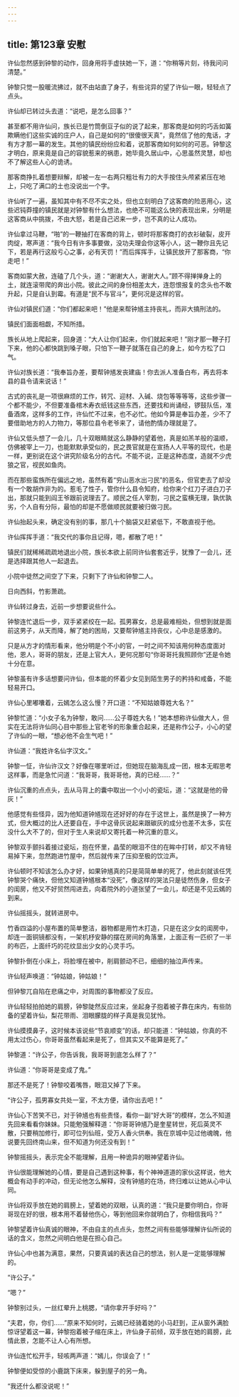 ```yaml
---
---
---
```

title: 第123章 安慰
---





许仙忽然感到钟黎的动作，回身用将手虚扶她一下，道：“你稍等片刻，待我问问清楚。”

钟黎只觉一股暖流拂过，就不由站直了身子，有些诧异的望了许仙一眼，轻轻点了点头。

许仙却已转过头去道：“说吧，是怎么回事？”

甚至都不用许仙问，族长已是竹筒倒豆子似的说了起来，那客商是如何的巧舌如簧欺瞒他们这些实诚的庄户人，自己是如何的“很傻很天真”，竟然信了他的鬼话，才有方才那一幕的发生。其他的镇民纷纷应和着，说那客商如何如何的可恶。钟黎这才明白，原来竟是自己的容貌惹来的祸患，她毕竟久居山中，心思虽然灵慧，却也不了解这些人心的诡诱。

那客商挣扎着想要辩解，却被一左一右两只粗壮有力的大手按住头颅紧紧压在地上，只吃了满口的土也没说出一个字。

许仙听了一遍，虽知其中有不尽不实之处，但也立刻明白了这客商的险恶用心，这些迟钝莽撞的镇民就是对钟黎有什么想法，也绝不可能这么快的表现出来，分明是这客商从中挑拨，不由大怒，若是自己迟来一步，岂不真的让人成功。

许仙拿过马鞭，“啪”的一鞭抽打在客商的背上，顿时将那客商打的衣衫破裂，皮开肉绽，寒声道：“我今日有许多事要做，没功夫理会你这等小人，这一鞭你且先记下，若是再行这般亏心之事，必有天罚！”而后挥挥手，让镇民放开了那客商，“你走吧！”

客商如蒙大赦，连磕了几个头，道：“谢谢大人，谢谢大人。”顾不得掸掸身上的土，就连滚带爬的奔出小院。彼此之间的身份相差太大，连怨恨报复的念头也不敢升起，只是自认到霉。有道是“民不与官斗”，更何况是这样的官。

许仙对镇民们道：“你们都起来吧！”他是来帮钟馗主持丧礼，而非大搞刑法的。

镇民们面面相觑，不知所措。

族长从地上爬起来，回身道：“大人让你们起来，你们就起来吧！”刚才那一鞭子打下来，他的心都快跳到嗓子眼，只怕下一鞭子就落在自己的身上，如今方松了口气。

许仙对族长道：“我奉旨办差，要帮钟馗发丧建庙！你去派人准备白布，再去将本县的县令请来说话！”

古式的丧礼是一项很麻烦的工作，转咒、迎材、入碱、烧包等等等等，这些步骤一个都不能少，不但要准备棺木寿衣纸钱这些东西，还要找和尚诵经，锣鼓队伍，准备酒席，这样多的工作，许仙忙不过来，也不必忙。他如今算是奉旨办差，少不了要借助地方的人力物力，等那位县令老爷来了，请他酌情办理就是了。

许仙又低头想了一会儿，几十双眼睛就这么静静的望着他，真是如羔羊般的温顺，仿佛被宰上一刀，也能默默承受似的，民之畏官就是在宣扬人人平等的现代，也是一样，更别说在这个讲究阶级名分的古代。不能不说，正是这种态度，造就不少虎狼之官，视民如鱼肉。

而在那些蛮族所在偏远之地，虽然有着“穷山恶水出刁民”的恶名，但官吏去了却没有一个敢胡作非为的。惹毛了性子，管你什么县令知府，给你来个红刀子进白刀子出，那就只能到阎王爷跟前说理去了。顺民之任人宰割，刁民之蛮横无理，孰优孰劣，个人自有分际，最怕的却是不愿做顺民就要被归做刁民。

许仙抬起头来，确定没有别的事，那几十个脑袋又赶紧低下，不敢直视于他。

许仙挥挥手道：“我交代的事你且记得，嗯，都散了吧！”

镇民们就稀稀疏疏地退出小院，族长本欲上前同许仙套套近乎，犹豫了一会儿，还是选择跟其他人一起退去。

小院中徒然之间空了下来，只剩下了许仙和钟黎二人。

日向西斜，竹影萧疏。

许仙转过身去，近前一步想要说些什么。

钟黎连忙退后一步，双手紧紧绞在一起。孤男寡女，总是最难相处，但想到就是面前这男子，从天而降，解了她的困局，又要帮钟馗主持丧仪，心中总是感激的。

只是从方才的情形看来，他分明是个不小的官，一时之间不知该用何种态度面对他，恩人，哥哥的朋友，还是上官大人，更何况那句“你哥哥托我照顾你”还是令她十分在意。

钟黎虽有许多话想要问许仙，但本能的怀着少女见到陌生男子的矜持和戒备，不能轻易开口。

许仙心里嘟囔着，云嫣怎么这么慢？开口道：“不知姑娘尊姓大名？”

钟黎忙道：“小女子名为钟黎，敢问……公子尊姓大名！”她本想称许仙做大人，但实在无法将许仙同心目中那些上官老爷的形象重合起来，还是称作公子，小心的望了许仙的一眼，“想必他不会生气吧！”

许仙道：“我姓许名仙字汉文。”

钟黎一怔，许仙许汉文？好像在哪里听过，但她现在脑海乱成一团，根本无暇思考这样事，而是急忙问道：“我哥哥，我哥哥他，真的已经……？”

许仙沉重的点点头，去从马背上的囊中取出一个小小的瓷坛，道：“这就是他的骨灰！”

他感觉有些怪异，因为他知道钟馗现在还好好的存在于这世上，虽然是换了一种方式，但大概过的比人还要自在，手中这骨灰说起来跟碳灰的成分也差不太多，实在没什么大不了的，但对于生人来说却又寄托着一种沉重的意义。

钟黎双手颤抖着接过瓷坛，抱在怀里，晶莹的眼泪不住的在眸中打转，却又不肯轻易掉下来，忽然跑进竹屋中，然后就传来了压抑至极的饮泣声。

许仙顿时不知该怎么办才好，如果钟馗真的只是简简单单的死了，他此刻就该任凭钟黎哭个痛快，但他又知道钟馗根本“没死”，像这样的哭法只是徒然伤身，但女子的闺房，他又不好贸然闯进去，向着院外的小道张望了一会儿，却还是不见云嫣的到来。

许仙摇摇头，就转进房中。

竹香四溢的小屋布置的简单整洁，器物都是用竹木打造，只是在这少女的闺房中，却连一面铜镜都没有，一架机杼安静的摆在房间的角落里，上面正有一匹织了一半的布匹，上面纤巧的花纹显出少女的心灵手巧。

钟黎扑倒在小床上，将脸埋在被中，削肩颤动不已，细细的抽泣声传来。

许仙轻声唤道：“钟姑娘，钟姑娘！”

但钟黎兀自陷在悲痛之中，对周围的事物都没了反应。

许仙轻轻拍拍她的肩膀，钟黎陡然反应过来，坐起身子抱着被子靠在床内，有些防备的望着许仙，梨花带雨、泪眼朦胧的样子真是我见犹怜。

许仙摸摸鼻子，这时候本该说些“节哀顺变”的话，却只能道：“钟姑娘，你真的不用太过伤心，你哥哥虽然看起来是死了，但其实又不能算是死了。”

钟黎道：“许公子，你告诉我，我哥哥到底怎么样了？”

许仙道：“你哥哥是变成了鬼。”

那还不是死了！钟黎咬着嘴唇，眼泪又掉了下来。

“许公子，孤男寡女共处一室，不太方便，请你出去吧！”

许仙心下苦笑不已，对于钟馗也有些责怪，看你一副“好大哥”的模样，怎么不知道先回来看看你妹妹。只能勉强解释道：“你哥哥钟馗乃是奎星转世，死后英灵不散，只要稍加修行，即可位列仙班，受万人香火供奉。我在京城中见过他魂魄，他说要先回终南山来，但不知道为何还没有到！”

钟黎摇摇头，表示完全不能理解，且用一种诡异的眼神望着许仙。

许仙很能理解她的心情，要是自己遇到这种事，有个神神道道的家伙这样说，他大概会有动手的冲动，但无论他怎么解释，没有钟馗的在场，终归难以让她从心中认同。

许仙将双手放在她的肩膀上，望着她的双眼，认真的道：“我只是要你明白，你哥哥现在好的很，根本用不着替他伤心，等到他回来你就明白了，你相信我吗？”

钟黎望着许仙真诚的眼神，不由自主的点点头，忽然之间有些能够理解许仙所说的话的含义，忽然之间明白他是在担心自己。

许仙心中也甚为满意，果然，只要真诚的表达自己的想法，别人是一定能够理解的。

“许公子。”

“嗯？”

钟黎别过头，一丝红晕升上桃腮，“请你拿开手好吗？”

“夫君，你，你们……”原来不知何时，云嫣已经骑着她的小马赶到，正从窗外满脸惊讶望着这一幕，钟黎抱着被子缩在床上，许仙身子前倾，双手放在她的肩膀，此情此景，怎能不让人心有所想。

许仙连忙松开手，轻咳两声道：“嫣儿，你误会了！”

钟黎便如受惊的小鹿跳下床来，躲到屋子的另一角。

“我还什么都没说呢！”